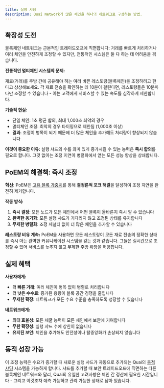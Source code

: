 ```yaml
---
title: 실행 샤딩
description: Quai Network가 많은 체인을 하나의 네트워크로 구성하는 방법.
---
```


## 확장성 도전

블록체인 네트워크는 근본적인 트레이드오프에 직면합니다: 거래를 빠르게 처리하거나 여러 체인을 안전하게 조정할 수 있지만, 전통적인 시스템은 둘 다 하는 데 어려움을 겪습니다.

**전통적인 멀티체인 시스템의 문제:**

재료(거래)를 주방 간에 공유해야 하는 여러 바쁜 레스토랑(블록체인)을 조정하려고 한다고 상상해보세요. 각 재료 전송을 확인하는 데 10분이 걸린다면, 레스토랑들은 10분마다만 조정할 수 있습니다 - 이는 고객에게 서비스할 수 있는 속도를 심각하게 제한합니다.

**기술적 현실:**
- 단일 체인: 1초 평균 합의, 최대 1,000초 최악의 경우
- 멀티체인 조정: 최악의 경우 타이밍으로 제한됨 (1,000초 이상)
- **결과**: 조정이 병목이 되기 때문에 더 많은 체인을 추가해도 처리량이 향상되지 않습니다

**이것이 중요한 이유:**
실행 샤드의 수를 의미 있게 증가시킬 수 있는 능력은 **즉시 합의**를 필요로 합니다. 그것 없이는 조정 지연이 병렬화에서 얻는 모든 성능 향상을 상쇄합니다.

## PoEM의 해결책: 즉시 조정

**혁신:**
PoEM은 [고유 블록 가중치](/ko/learn/advanced-introduction/poem/fork-choice/intrinsic-block-weight)를 통해 **결정론적 포크 해결**을 달성하여 조정 지연을 완전히 제거합니다.

**작동 방식:**
1. **즉시 결정**: 모든 노드가 모든 체인에서 어떤 블록이 올바른지 즉시 알 수 있습니다
2. **완벽한 동기화**: 모든 실행 샤드가 기다리지 않고 조정된 상태를 유지합니다
3. **무제한 병렬화**: 조정 페널티 없이 더 많은 체인을 추가할 수 있습니다

**레스토랑 비유 계속:**
PoEM을 사용하면 모든 레스토랑이 모든 재료 전송의 정확한 상태를 즉시 아는 완벽한 커뮤니케이션 시스템을 갖는 것과 같습니다. 그들은 실시간으로 조정할 수 있어 서비스를 늦추지 않고 무제한 주방 확장을 허용합니다.

## 실제 혜택

**사용자에게:**
- **더 빠른 거래**: 여러 체인이 병목 없이 병렬로 처리합니다
- **더 낮은 수수료**: 증가된 용량이 블록 공간 경쟁을 줄입니다
- **무제한 확장**: 네트워크가 모든 수요 수준을 충족하도록 성장할 수 있습니다

**네트워크에게:**
- **최대 효율성**: 모든 채굴 능력이 모든 체인에서 보안에 기여합니다
- **무한 확장성**: 실행 샤드 수에 상한이 없습니다
- **유지된 보안**: 체인을 추가해도 안전성이나 탈중앙화가 손상되지 않습니다

## 동적 성장 가능

이 조정 능력은 수요가 증가할 때 새로운 실행 샤드가 자동으로 추가되는 Quai의 [동적 샤딩](/ko/learn/advanced-introduction/poem/sharding/dynamic-sharding) 시스템을 가능하게 합니다. 샤드를 추가할 때 보안 트레이드오프에 직면하는 다른 블록체인 네트워크와 달리, Quai의 유일한 고려사항은 체인 간 정산에 필요한 시간입니다 - 그리고 이것조차 예측 가능하고 관리 가능한 상태로 남아 있습니다.